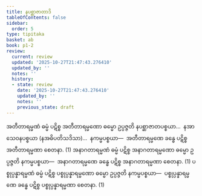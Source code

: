 ```yaml
---
title: နပစ္ဆာဇာတာဒိ
tableOfContents: false
sidebar:
  order: 5
type: tipitaka
basket: ab
book: p1-2
review:
  current: review
  updated: '2025-10-27T21:47:43.276410'
  updated_by: ''
  notes: ''
  history:
  - state: review
    date: '2025-10-27T21:47:43.276410'
    updated_by: ''
    notes: ''
    previous_state: draft
---
```



<ReviewStatus review={frontmatter.review} showDetails={true} />

<HypothesisAnnotation frontmatter={frontmatter} />

<DynamicBreadcrumb />

<Division number="11" book="p1-2" e="ch" v="37" p="421">

<Paragraph number="2677" book="p1-2">
အတီတာရမ္မဏံ ဓမ္မံ ပဋိစ္စ အတီတာရမ္မဏော ဓမ္မော ဥပ္ပဇ္ဇတိ နပစ္ဆာဇာတပစ္စယာ…  နအာသေဝနပစ္စယာ (နအဓိပတိသဒိသာ)…  နကမ္မပစ္စယာ—  အတီတာရမ္မဏေ ခန္ဓေ ပဋိစ္စ အတီတာရမ္မဏာ စေတနာ. (1)
</Paragraph>

<Paragraph number="2678" book="p1-2">
အနာဂတာရမ္မဏံ ဓမ္မံ ပဋိစ္စ အနာဂတာရမ္မဏော ဓမ္မော ဥပ္ပဇ္ဇတိ နကမ္မပစ္စယာ—  အနာဂတာရမ္မဏေ ခန္ဓေ ပဋိစ္စ အနာဂတာရမ္မဏာ စေတနာ. (1)
</Paragraph>

<Paragraph number="2679" book="p1-2">
ပစ္စုပ္ပန္နာရမ္မဏံ ဓမ္မံ ပဋိစ္စ ပစ္စုပ္ပန္နာရမ္မဏော ဓမ္မော ဥပ္ပဇ္ဇတိ နကမ္မပစ္စယာ—  ပစ္စုပ္ပန္နာရမ္မဏေ ခန္ဓေ ပဋိစ္စ ပစ္စုပ္ပန္နာရမ္မဏာ စေတနာ. (1)
</Paragraph>
</Division>
